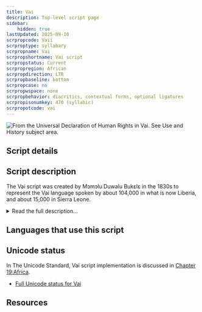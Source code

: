 ```yaml
---
title: Vai
description: Top-level script page
sidebar:
    hidden: true
lastUpdated: 2025-09-10
scrpropcode: Vaii
scrproptype: syllabary
scrpropname: Vai
scrpropshortname: Vai script
scrpropstatus: Current
scrpropregion: African
scrpropdirection: LTR
scrpropbaseline: bottom
scrpropcase: no
scrpropwspace: none
scrpropbehavior: diacritics, contextual forms, optional ligatures
scrpropisonumkey: 470 (syllabic)
scrpropotcode: vai
---
```



![](../images/vaii-sample.png "From the Universal Declaration of Human Rights in Vai. See Use and History subject area.")

## Script details

<ScriptDetails />

## Script description

The Vai script was created by Mɔmɔlu Duwalu Bukɛlɛ in the 1830s to represent the Vai language spoken by about 104,000 in what is now Liberia, and about 15,000 in Sierra Leone.

<details>
<summary>Read the full description...</summary>Tradition states that, while Bukɛlɛ was working as a messenger on a Portuguese ship, he became curious about the written messages he carried, which enabled the recipients to understand the captain's wishes without hearing his spoken words. When he returned home, he had a dream in which a tall white man revealed a number of symbols which could be used to write the Vai language. Upon waking, he wrote these symbols down.

An alternative theory proposes that the Vai syllabary was influenced by the Cherokee syllabary, to which it bears remarkable similarities. After the creation of the Cherokee syllabary in the early 1800s a number of Cherokee emigrated to West Africa. One particular Cherokee man, Austin Curtis, married into an influential family and became a chief himself. It is proposed that he might have contributed to the creation of the Vai script and influenced its form.

In the 1960s Momolu Massaquoi at the University of Liberia proposed further minor modifications to some characters, to enable every legitimate syllable to be represented, and, largely as a result of his efforts and those of August Klingenheben, in 1962 the script was standardised.

The script comprises 212 symbols, with every syllable in use being represented by a unique character. Forty or fifty of these characters are in much wider use than the others; many literates in fact find fifty characters adequate for their purposes. Although some glyphs representing a common place of articulation are related, there is no referable derivation of form or predictable application of diacritics. Tone is not represented, although Vai is a tonal language.

The script is a moraic syllabary. That is to say, rather then each symbol expressing one syllable, each symbol expresses one mora. The spoken language adheres to a strict (C)V(N) pattern, and the script reflects this. CV syllables containing a short vowel are monomoraic and written with a single character, and those containing a long vowel or diphthong are bimoraic and written with two characters. Closed CVN syllables are also bimoraic and written with two characters, as the nasal itself constitutes a mora. It should be mentioned that there is some variation in the way long vowels and diphthongs are syllabified, and therefore written/spelled.

Vai is written from left to right, but it is suggested that at one time it was also written from right to left or vertically from top to bottom. Vai-style numerals were proposed in the 1920s, but these were not popular and have never been widely attested. The 1962 Standard used a system of Vai punctuation, which is still used, but in combination with Latin punctuation according to personal preference. Older texts also attest to a set of logograms, although only two of these are still in use. Texts are currently published with breaks between words.

Bukɛlɛ established schools throughout the Vai-speaking region to propagate his script, and literacy became widespread; by 1899 most of the Vai were said to be literate. During the C20th a lengthy manuscript was published, detailing clan histories, Biblical and Qur'anic translations, and folktales. There continues to be a market for Vai literature; The Institute for Liberian Languages publishes in the script. It is also widely used in commerce, as well as for newspapers, tombstones and in traditional rituals.
</details>

## Languages that use this script

<WsList script='Vaii' wsMax='5' />

## Unicode status

In The Unicode Standard, Vai script implementation is discussed in [Chapter 19:Africa](https://www.unicode.org/versions/latest/core-spec/chapter-19/#G18604).

- [Full Unicode status for Vai](/scrlang/unicode/vaii-unicode)



## Resources

<ScriptResources detailSummary='seemore' />

